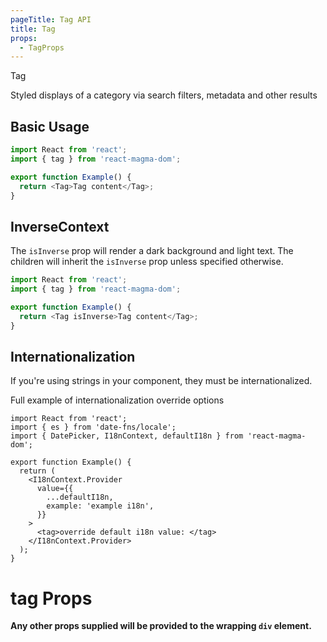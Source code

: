 ```yaml
---
pageTitle: Tag API
title: Tag
props:
  - TagProps
---
```


<DocsHeading type="api">Tag</DocsHeading>

Styled displays of a category via search filters, metadata and other results

## Basic Usage

```typescript
import React from 'react';
import { tag } from 'react-magma-dom';

export function Example() {
  return <Tag>Tag content</Tag>;
}
```

## InverseContext

The `isInverse` prop will render a dark background and light text. The children will
inherit the `isInverse` prop unless specified otherwise.

```typescript
import React from 'react';
import { tag } from 'react-magma-dom';

export function Example() {
  return <Tag isInverse>Tag content</Tag>;
}
```

## Internationalization

If you're using strings in your component, they must be internationalized.

Full example of <Link to="/api/internationalization">internationalization override options</Link>

```tsx
import React from 'react';
import { es } from 'date-fns/locale';
import { DatePicker, I18nContext, defaultI18n } from 'react-magma-dom';

export function Example() {
  return (
    <I18nContext.Provider
      value={{
        ...defaultI18n,
        example: 'example i18n',
      }}
    >
      <tag>override default i18n value: </tag>
    </I18nContext.Provider>
  );
}
```

# tag Props

**Any other props supplied will be provided to the wrapping `div` element.**

<TagProps />
